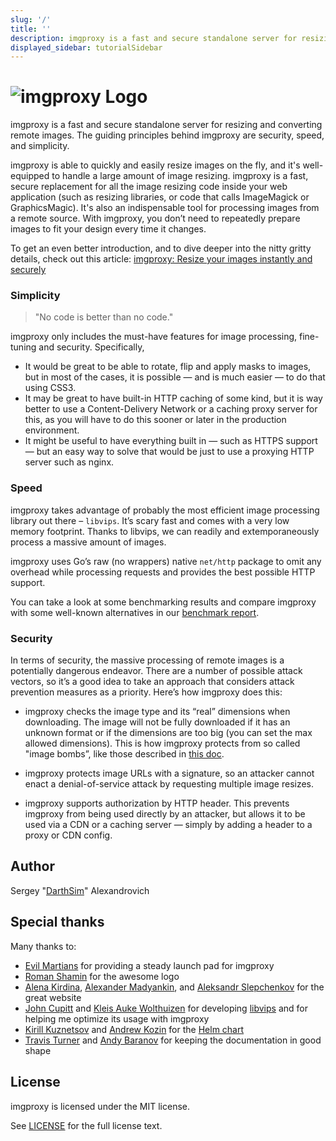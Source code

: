 ```yaml
---
slug: '/'
title: ''
description: imgproxy is a fast and secure standalone server for resizing and converting remote images
displayed_sidebar: tutorialSidebar
---
```


# ![imgproxy Logo](/img/logo-full.svg)

imgproxy is a fast and secure standalone server for resizing and converting remote images. The guiding principles behind imgproxy are security, speed, and simplicity.

imgproxy is able to quickly and easily resize images on the fly, and it's well-equipped to handle a large amount of image resizing. imgproxy is a fast, secure replacement for all the image resizing code inside your web application (such as resizing libraries, or code that calls ImageMagick or GraphicsMagic). It's also an indispensable tool for processing images from a remote source. With imgproxy, you don’t need to repeatedly prepare images to fit your design every time it changes.

To get an even better introduction, and to dive deeper into the nitty gritty details, check out this article: [imgproxy: Resize your images instantly and securely](https://evilmartians.com/chronicles/introducing-imgproxy)

### Simplicity

> "No code is better than no code."

imgproxy only includes the must-have features for image processing, fine-tuning and security. Specifically,

* It would be great to be able to rotate, flip and apply masks to images, but in most of the cases, it is possible — and is much easier — to do that using CSS3.
* It may be great to have built-in HTTP caching of some kind, but it is way better to use a Content-Delivery Network or a caching proxy server for this, as you will have to do this sooner or later in the production environment.
* It might be useful to have everything built in — such as HTTPS support — but an easy way to solve that would be just to use a proxying HTTP server such as nginx.

### Speed

imgproxy takes advantage of probably the most efficient image processing library out there – `libvips`. It’s scary fast and comes with a very low memory footprint. Thanks to libvips, we can readily and extemporaneously process a massive amount of images.

imgproxy uses Go’s raw (no wrappers) native `net/http` package to omit any overhead while processing requests and provides the best possible HTTP support.

You can take a look at some benchmarking results and compare imgproxy with some well-known alternatives in our [benchmark report](https://github.com/imgproxy/imgproxy/blob/master/BENCHMARK.mdx).

### Security

In terms of security, the massive processing of remote images is a potentially dangerous endeavor. There are a number of possible attack vectors, so it’s a good idea to take an approach that considers attack prevention measures as a priority. Here’s how imgproxy does this:

* imgproxy checks the image type and its “real” dimensions when downloading. The image will not be fully downloaded if it has an unknown format or if the dimensions are too big (you can set the max allowed dimensions). This is how imgproxy protects from so called "image bombs”, like those described in [this doc](https://www.bamsoftware.com/hacks/deflate.html).

* imgproxy protects image URLs with a signature, so an attacker cannot enact a denial-of-service attack by requesting multiple image resizes.

* imgproxy supports authorization by HTTP header. This prevents imgproxy from being used directly by an attacker, but allows it to be used via a CDN or a caching server — simply by adding a header to a proxy or CDN config.

## Author

Sergey "[DarthSim](https://github.com/DarthSim)" Alexandrovich

## Special thanks

Many thanks to:

* [Evil Martians](https://evilmartians.com) for providing a steady launch pad for imgproxy
* [Roman Shamin](https://github.com/romashamin) for the awesome logo
* [Alena Kirdina](https://github.com/egodyston), [Alexander Madyankin](https://github.com/madyankin), and [Aleksandr Slepchenkov](https://github.com/AleksandrSl) for the great website
* [John Cupitt](https://github.com/jcupitt) and [Kleis Auke Wolthuizen](https://github.com/kleisauke) for developing [libvips](https://github.com/libvips/libvips) and for helping me optimize its usage with imgproxy
* [Kirill Kuznetsov](https://github.com/dragonsmith) and [Andrew Kozin](https://github.com/nepalez) for the [Helm chart](https://github.com/imgproxy/imgproxy-helm)
* [Travis Turner](https://github.com/Travis-Turner) and [Andy Baranov](https://github.com/progapandist) for keeping the documentation in good shape

## License

imgproxy is licensed under the MIT license.

See [LICENSE](https://github.com/imgproxy/imgproxy/blob/master/LICENSE) for the full license text.
